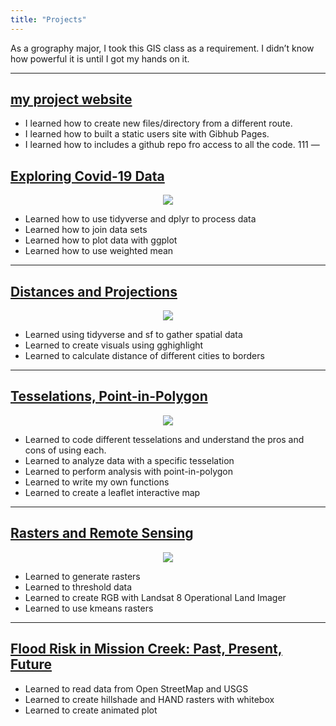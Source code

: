 ```yaml
---
title: "Projects"
---
```


As a grography major, I took this GIS class as a requirement. I didn't know how powerful it is until I got my hands on it. 

---

## [my project website](https://suchaoxi.github.io/geog176a_2020/index.html)

- I learned how to create new files/directory from a different route.
- I learned how to built a static users site with Gibhub Pages.
- I learned how to includes a github repo fro access to all the code.
111
---

## [Exploring Covid-19 Data](https://suchaoxi.github.io/geog-176A-labs/lab-02.html)
<center>
![](img/lab-02.png)
</center>
- Learned how to use tidyverse and dplyr to process data
- Learned how to join data sets
- Learned how to plot data with ggplot
- Learned how to use weighted mean

---

## [Distances and Projections](https://suchaoxi.github.io/geog-176A-labs/lab-03.html)
<center>
![](img/lab-03.png)
</center>
- Learned using tidyverse and sf to gather spatial data
- Learned to create visuals using gghighlight
- Learned to calculate distance of different cities to borders

---

## [Tesselations, Point-in-Polygon](https://suchaoxi.github.io/geog-176A-labs/lab-04.html)
<center>
![](img/lab-04.png)
</center>
- Learned to code different tesselations and understand the pros and cons of using each.
- Learned to analyze data with a specific tesselation
- Learned to perform analysis with point-in-polygon
- Learned to write my own functions
- Learned to create a leaflet interactive map

---

## [Rasters and Remote Sensing](https://suchaoxi.github.io/geog-176A-labs/lab-05.html)
<center>
![](img/lab-05.png)
</center>
- Learned to generate rasters 
- Learned to threshold data
- Learned to create RGB with Landsat 8 Operational Land Imager
- Learned to use kmeans rasters

---

## [Flood Risk in Mission Creek: Past, Present, Future](https://suchaoxi.github.io/geog-176A-labs/lab-06.html)
- Learned to read data from Open StreetMap and USGS
- Learned to create hillshade and HAND rasters with whitebox
- Learned to create animated plot